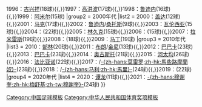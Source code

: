 {{Navbox
|basestyle = background:#DD0000;color:#FBEA0E;
|name= 中国足球次级联赛最佳射手
|title= [[中国足球甲级联赛|<span style="color:#FBEA0E">中国足球次级联赛最佳射手</span>]]
|group1 = 1990年代
|list1 = 1995：[[蔡晟]]/[[纪捷]]/[[黎梓菲]]/[[程海峰]](10球){{,}}1996：[[古兴祥]](18球){{,}}1997：[[高洪波 (足球运动员)|高洪波]](17球){{,}}1998：[[鲁迪内·阿曼乔|鲁迪内]](16球){{,}}1999：[[阿米尔·奥斯马诺维奇|阿米尔]](15球)
|group2 = 2000年代
|list2 = 2000：[[阿拉萨尼·盖达|盖达]](12球){{,}}2001：[[马克·威廉姆斯 (足球运动员)|马克]](17球){{,}}2002：[[鲁迪内·阿曼乔|鲁迪内]]/[[米利臣·費利拿·杜斯·山度士|桑托斯]](9球){{,}}2003：[[约翰·查路·泰尔利斯|瓦伦西亚]](15球){{,}}2004：{{le|威尔·罗布森·埃米里奥·安德拉德|Will Robson Emilio Andrade|威尔}}(22球){{,}}2005：[[尼科莱·林久克|林久克]](15球){{,}}2006：{{le|阿莱克斯·查德雷·德·奥利维拉|Alex Chandre de Oliveira|提科}}(15球){{,}}2007：[[路易斯·艾尔弗雷多·拉米雷斯|拉米雷斯]](19球){{,}}2008：{{le|萨宾·伊利耶|Sabin Ilie|伊利耶}}(18球){{,}}2009：[[马丁·埃德温·加西亚|马丁]](19球)
|group3 = 2010年代
|list3 = 2010：[[郜林]](20球){{,}}2011：[[米切尔·布朗|布朗]]/[[金尼·伍德利|金尼]](13球){{,}}2012：[[巴巴卡·盖伊|巴巴卡]](23球){{,}}2013：[[巴巴卡·盖伊|巴巴卡]](23球){{,}}2014：[[奥古斯托·帕切科·弗拉加|奥古斯托]](21球){{,}}2015：[[河太均]](26球){{,}}2016：[[路爾斯·法比安奴|法比亚诺]](22球){{,}}2017：{{link-en|哈罗德·普雷西亚多|Harold Preciado|-{zh-hans:普雷西亚多;zh-hk:普雷西亚多}-}}/[[马塞洛·马丁斯·莫雷诺|-{zh-hans:莫雷罗;zh-hk:馬些路摩蘭奴}-]](23球){{,}}2018：{{link-en|哈罗德·普雷西亚多|Harold Preciado|-{zh-hans:普雷西亚多;zh-hk:普雷西亚多}-}}/[[约翰·马里|-{zh-hans:马利;zh-hk:馬里}-]](24球){{,}}2019：{{link-en|奥斯卡·塔提·马里图|Oscar Taty Maritu|-{zh-hans:奥斯卡;zh-hk:奧斯卡}-}}(22球)
|group4 = 2020年代
|list4 = 2020：[[谭龙]](11球){{,}}2021：[[尼亚沙·穆谢奎|-{zh-hans:穆谢奎;zh-hk:梅舒基;zh-tw:穆謝奎}-]](24球)
}}
<noinclude>
{{DEFAULTSORT:China football 2nd level league champions}}
[[Category:中国足球模板]]
[[Category:中华人民共和国体育奖项模板]]
</noinclude>